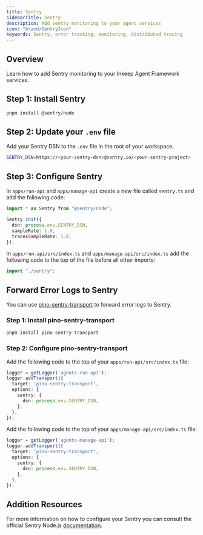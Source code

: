 ```yaml
---
title: Sentry
sidebarTitle: Sentry
description: Add sentry monitoring to your agent services
icon: "brand/SentryIcon"
keywords: Sentry, error tracking, monitoring, distributed tracing
---
```


## Overview

Learn how to add Sentry monitoring to your Inkeep Agent Framework services.

## Step 1: Install Sentry
```bash
pnpm install @sentry/node
```

## Step 2: Update your `.env` file

Add your Sentry DSN to the `.env` file in the root of your workspace.
```bash
SENTRY_DSN=https://<your-sentry-dsn>@sentry.io/<your-sentry-project>
```

## Step 3: Configure Sentry

In `apps/run-api` and `apps/manage-api` create a new file called `sentry.ts` and add the following code:
```typescript
import * as Sentry from "@sentry/node";

Sentry.init({
  dsn: process.env.SENTRY_DSN,
  sampleRate: 1.0,
  tracesSampleRate: 1.0,
});
```

In `apps/run-api/src/index.ts` and `apps/manage-api/src/index.ts` add the following code to the top of the file before all other imports:

```typescript
import "./sentry";
```

## Forward Error Logs to Sentry

You can use [pino-sentry-transport](https://github.com/tomer-yechiel/pino-sentry-transport) to forward error logs to Sentry.

### Step 1: Install pino-sentry-transport

```bash
pnpm install pino-sentry-transport
```

### Step 2: Configure pino-sentry-transport

Add the following code to the top of your `apps/run-api/src/index.ts` file:
```typescript
logger = getLogger('agents-run-api');
logger.addTransport({
  target: 'pino-sentry-transport',
  options: {
    sentry: {
      dsn: process.env.SENTRY_DSN,
    },
  },
});
```

Add the following code to the top of your `apps/manage-api/src/index.ts` file:
```typescript
logger = getLogger('agents-manage-api');
logger.addTransport({
  target: 'pino-sentry-transport',
  options: {
    sentry: {
      dsn: process.env.SENTRY_DSN,
    },
  },
});
```

## Addition Resources
For more information on how to configure your Sentry you can consult the official Sentry Node.js [documentation](https://docs.sentry.io/platforms/node/).
